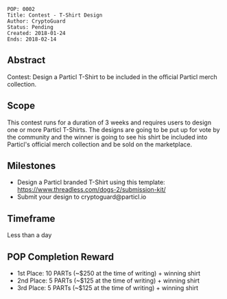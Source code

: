 <pre>
POP: 0002
Title: Contest - T-Shirt Design 
Author: CryptoGuard
Status: Pending
Created: 2018-01-24
Ends: 2018-02-14
</pre>

==Abstract==
Contest: Design a Particl T-Shirt to be included in the official Particl merch collection. 

==Scope==
This contest runs for a duration of 3 weeks and requires users to design one or more Particl T-Shirts. The designs are going to be put up for vote by the community and the winner is going to see his shirt be included into Particl's official merch collection and be sold on the marketplace.

==Milestones==
* Design a Particl branded T-Shirt using this template: https://www.threadless.com/dogs-2/submission-kit/
* Submit your design to cryptoguard@particl.io

==Timeframe==
Less than a day

==POP Completion Reward==
* 1st Place: 10 PARTs (~$250 at the time of writing) + winning shirt
* 2nd Place: 5 PARTs (~$125 at the time of writing) + winning shirt
* 3rd Place: 5 PARTs (~$125 at the time of writing) + winning shirt
